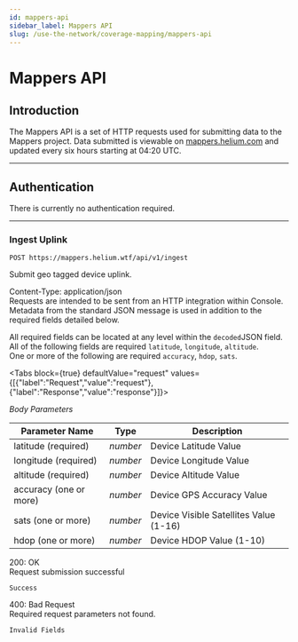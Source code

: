 ```yaml
---
id: mappers-api
sidebar_label: Mappers API
slug: /use-the-network/coverage-mapping/mappers-api
---
```



# Mappers API

## Introduction

The Mappers API is a set of HTTP requests used for submitting data to the
Mappers project. Data submitted is viewable on
[mappers.helium.com](https://mappers.helium.com) and updated every six hours
starting at 04:20 UTC.

---

## Authentication

There is currently no authentication required.

---

### Ingest Uplink

```
POST https://mappers.helium.wtf/api/v1/ingest
```

Submit geo tagged device uplink.

Content-Type: application/json  
Requests are intended to be sent from an HTTP integration within Console.
Metadata from the standard JSON message is used in addition to the required
fields detailed below.

All required fields can be located at any level within the `decoded`JSON
field.  
All of the following fields are required `latitude`, `longitude`, `altitude`.  
One or more of the following are required `accuracy`, `hdop`, `sats`.

<Tabs
  block={true}
  defaultValue="request"
  values={[{"label":"Request","value":"request"},{"label":"Response","value":"response"}]}>
<TabItem value="request">

_Body Parameters_

| Parameter Name         | Type     | Description                            |
| ---------------------- | -------- | -------------------------------------- |
| latitude (required)    | _number_ | Device Latitude Value                  |
| longitude (required)   | _number_ | Device Longitude Value                 |
| altitude (required)    | _number_ | Device Altitude Value                  |
| accuracy (one or more) | _number_ | Device GPS Accuracy Value              |
| sats (one or more)     | _number_ | Device Visible Satellites Value (1-16) |
| hdop (one or more)     | _number_ | Device HDOP Value (1-10)               |

</TabItem>
<TabItem value="response">

200: OK  
Request submission successful

```
Success
```

400: Bad Request  
Required request parameters not found.

```
Invalid Fields
```

</TabItem>
</Tabs>
